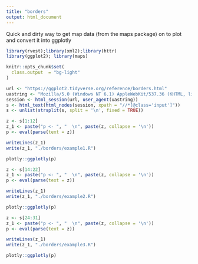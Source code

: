 ```yaml
---
title: "borders"
output: html_document
---
```


Quick and dirty way to get map data (from the maps package) on to plot and convert it into ggplotly

```r
library(rvest);library(xml2);library(httr)
library(ggplot2); library(maps)

knitr::opts_chunk$set(
  class.output  = "bg-light"
)
```

```r
url <- "https://ggplot2.tidyverse.org/reference/borders.html"
uastring <- "Mozilla/5.0 (Windows NT 6.1) AppleWebKit/537.36 (KHTML, like Gecko) Chrome/88.0.4324.190 Safari/537.36"
session <- html_session(url, user_agent(uastring))
s <- html_text(html_nodes(session, xpath = "//*[@class='input']"))
s <- unlist(strsplit(s, split = '\n', fixed = TRUE))
```

```r
z <- s[1:12]
z_1 <- paste("p <- ", "  \n", paste(z, collapse = '\n'))
p <- eval(parse(text = z))
```

```r
writeLines(z_1)
write(z_1, "./borders/example1.R")
```

```r
plotly::ggplotly(p)
```

```r
z <- s[14:22]
z_1 <- paste("p <- ", "  \n", paste(z, collapse = '\n'))
p <- eval(parse(text = z))
```

```r
writeLines(z_1)
write(z_1, "./borders/example2.R")
```

```r
plotly::ggplotly(p)
```

```r
z <- s[24:31]
z_1 <- paste("p <- ", "  \n", paste(z, collapse = '\n'))
p <- eval(parse(text = z))
```

```r
writeLines(z_1)
write(z_1, "./borders/example3.R")
```

```r
plotly::ggplotly(p)
```
